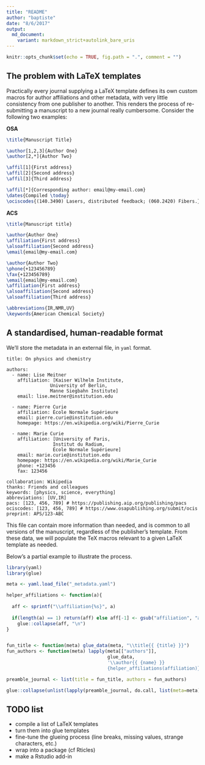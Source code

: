 ```yaml
---
title: "README"
author: "baptiste"
date: "8/6/2017"
output: 
  md_document:
    variant: markdown_strict+autolink_bare_uris
---
```


```r
knitr::opts_chunk$set(echo = TRUE, fig.path = ".", comment = "")
```

## The problem with LaTeX templates

Practically every journal supplying a LaTeX template defines its own custom macros for author affiliations and other metadata, with very little consistency from one publisher to another. This renders the process of re-submitting a manuscript to a new journal really cumbersome. Consider the following two examples:

**OSA**
```tex
\title{Manuscript Title}

\author[1,2,3]{Author One}
\author[2,*]{Author Two}

\affil[1]{First address}
\affil[2]{Second address}
\affil[3]{Third address}

\affil[*]{Corresponding author: email@my-email.com}
\dates{Compiled \today}
\ociscodes{(140.3490) Lasers, distributed feedback; (060.2420) Fibers.}
```

**ACS**
```tex
\title{Manuscript title}

\author{Author One}
\affiliation{First address}
\alsoaffiliation{Second address}
\email{email@my-email.com}

\author{Author Two} 
\phone{+123456789}
\fax{+123456789}
\email{email@my-email.com}
\affiliation{First address}
\alsoaffiliation{Second address}
\alsoaffiliation{Third address}

\abbreviations{IR,NMR,UV}
\keywords{American Chemical Society}
```

## A standardised, human-readable format

We'll store the metadata in an external file, in `yaml` format.

```
title: On physics and chemistry

authors:
  - name: Lise Meitner
    affiliation: [Kaiser Wilhelm Institute,
                University of Berlin,
                Manne Siegbahn Institute]
    email: lise.meitner@institution.edu

  - name: Pierre Curie
    affiliation: École Normale Supérieure
    email: pierre.curie@institution.edu
    homepage: https://en.wikipedia.org/wiki/Pierre_Curie
    
  - name: Marie Curie
    affiliation: [University of Paris,
                 Institut du Radium,
                 École Normale Supérieure]
    email: marie.curie@institution.edu
    homepage: https://en.wikipedia.org/wiki/Marie_Curie
    phone: +123456
    fax: 123456

collaboration: Wikipedia
thanks: Friends and colleagues
keywords: [physics, science, everything]
abbreviations: [UV,IR]
pacs: [123, 456, 789] # https://publishing.aip.org/publishing/pacs
ociscodes: [123, 456, 789] # https://www.osapublishing.org/submit/ocis
preprint: APS/123-ABC
```

This file can contain more information than needed, and is common to all versions of the manuscript, regardless of the publisher's template. From these data, we will populate the TeX macros relevant to a given LaTeX template as needed.

Below's a partial example to illustrate the process.

```r
library(yaml)
library(glue)

meta <- yaml.load_file("_metadata.yaml")

helper_affiliations <- function(a){
  
  aff <- sprintf("\\affiliation{%s}", a)
  
  if(length(a) == 1) return(aff) else aff[-1] <- gsub("affiliation", "alsoaffiliation", aff[-1])
    glue::collapse(aff, "\n")
}


fun_title <- function(meta) glue_data(meta, "\\title{{ {title} }}") 
fun_authors <- function(meta) lapply(meta[["authors"]], 
                                     glue_data, 
                                     '\\author{{ {name} }}
                                     {helper_affiliations(affiliation)}')

preamble_journal <- list(title = fun_title, authors = fun_authors)

glue::collapse(unlist(lapply(preamble_journal, do.call, list(meta=meta))), sep = "\n")
```

## TODO list

- compile a list of LaTeX templates
- turn them into glue templates
- fine-tune the glueing process (line breaks, missing values, strange characters, etc.)
- wrap into a package (cf Rticles)
- make a Rstudio add-in


